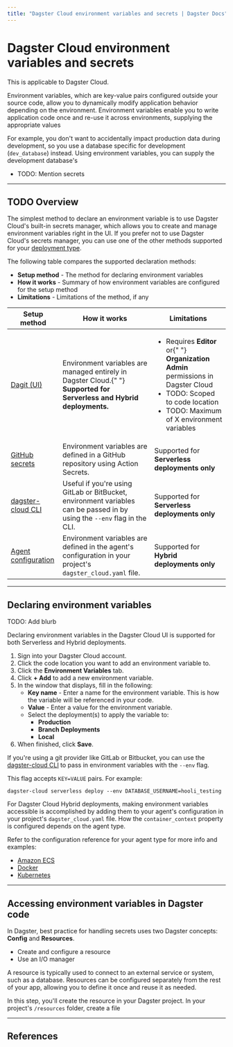 ```yaml
---
title: "Dagster Cloud environment variables and secrets | Dagster Docs"
---
```


# Dagster Cloud environment variables and secrets

<Note>This is applicable to Dagster Cloud.</Note>

Environment variables, which are key-value pairs configured outside your source code, allow you to dynamically modify application behavior depending on the environment. Environment variables enable you to write application code once and re-use it across environments, supplying the appropriate values

For example, you don't want to accidentally impact production data during development, so you use a database specific for development (`dev_database`) instead. Using environment variables, you can supply the development database's

- TODO: Mention secrets

---

## TODO Overview

The simplest method to declare an environment variable is to use Dagster Cloud's built-in secrets manager, which allows you to create and manage environment variables right in the UI. If you prefer not to use Dagster Cloud's secrets manager, you can use one of the other methods supported for your [deployment type](/dagster-cloud/deployment).

The following table compares the supported declaration methods:

- **Setup method** - The method for declaring environment variables
- **How it works** - Summary of how environment variables are configured for the setup method
- **Limitations** - Limitations of the method, if any

<table
  className="table"
  style={{
    width: "100%",
  }}
>
  <thead>
    <tr>
      <th
        style={{
          width: "15%",
        }}
      >
        Setup method
      </th>
      <th
        style={{
          width: "40%",
        }}
      >
        How it works
      </th>
      <th>Limitations</th>
    </tr>
  </thead>
  <tbody>
    <tr>
      <td>
        <a href="/dagster-cloud/developing-testing/environment-variables/managing-environment-variables-in-dagit">
          Dagit (UI)
        </a>
      </td>
      <td>
        Environment variables are managed entirely in Dagster Cloud.{" "}
        <strong>Supported for Serverless and Hybrid deployments.</strong>
      </td>
      <td>
        <ul>
          <li>
            Requires <strong>Editor</strong> or{" "}
            <strong>Organization Admin</strong> permissions in Dagster Cloud
          </li>
          <li>TODO: Scoped to code location</li>
          <li>TODO: Maximum of X environment variables</li>
        </ul>
      </td>
    </tr>
    <tr>
      <td>
        <a href="/dagster-cloud/developing-testing/environment-variables/setup-for-serverless-deployments#configuring-environment-variables-in-github">
          GitHub secrets
        </a>
      </td>
      <td>
        Environment variables are defined in a GitHub repository using Action
        Secrets.
      </td>
      <td>
        Supported for <strong>Serverless deployments only</strong>
      </td>
    </tr>
    <tr>
      <td>
        <a href="/dagster-cloud/developing-testing/environment-variables/setup-for-serverless-deployments#passing-environment-variables-using-the-dagster-cloud-cli">
          dagster-cloud CLI
        </a>
      </td>
      <td>
        Useful if you're using GitLab or BitBucket, environment variables can be
        passed in by using the <code>--env</code> flag in the CLI.
      </td>
      <td>
        Supported for <strong>Serverless deployments only</strong>
      </td>
    </tr>
    <tr>
      <td>
        <a href="/dagster-cloud/developing-testing/environment-variables/setup-for-hybrid-deployments">
          Agent configuration
        </a>
      </td>
      <td>
        Environment variables are defined in the agent's configuration in your
        project's <code>dagster_cloud.yaml</code> file.
      </td>
      <td>
        Supported for <strong>Hybrid deployments only</strong>
      </td>
    </tr>
  </tbody>
</table>

---

## Declaring environment variables

TODO: Add blurb

<TabGroup>
  <TabItem name="Dagster Cloud UI">
    <p>Declaring environment variables in the Dagster Cloud UI is supported for both Serverless and Hybrid deployments.</p>
    <ol>
    <li>Sign into your Dagster Cloud account.</li>
    <li>Click the code location you want to add an environment variable to.</li>
    <li>Click the <strong>Environment Variables</strong> tab.</li>
    <li>Click <strong>+ Add</strong> to add a new environment variable.</li>
    <li>In the window that displays, fill in the following:<ul>
    <li><strong>Key name</strong> - Enter a name for the environment variable. This is how the variable will be referenced in your code.</li>
    <li><strong>Value</strong> - Enter a value for the environment variable.</li>
    <li>Select the deployment(s) to apply the variable to:<ul>
    <li><strong>Production</strong></li>
    <li><strong>Branch Deployments</strong></li>
    <li><strong>Local</strong></li>
    </ul>
    </li>
    </ul>
    </li>
    <li>When finished, click <strong>Save</strong>.</li>
    </ol>
  </TabItem>
  <TabItem name="dagster-cloud CLI (Serverless)">
<p>If you're using a git provider like GitLab or Bitbucket, you can use the <a href="/dagster-cloud/developing-testing/dagster-cloud-cli">dagster-cloud CLI</a> to pass in environment variables with the <code>--env</code> flag.</p>

<p>
  This flag accepts <code>KEY=VALUE</code> pairs. For example:
</p>

```shell
dagster-cloud serverless deploy --env DATABASE_USERNAME=hooli_testing
```

  </TabItem>
  <TabItem name="Agent configuration (Hybrid)">
    <p>
      For Dagster Cloud Hybrid deployments, making environment variables accessible is accomplished by adding them to your agent's configuration in your project's <code>dagster_cloud.yaml</code> file. How the <code>container_context</code> property is configured depends on the agent type.
    </p>
    <p>
      Refer to the configuration reference for your agent type for more info and examples:
    </p>
    <ul>
      <li><a href="/dagster-cloud/deployment/agents/amazon-ecs/configuration-reference#environment-variables-and-secrets">Amazon ECS</a></li>
      <li><a href="/dagster-cloud/deployment/agents/docker/configuration-reference#environment-variables-and-secrets">Docker</a></li>
      <li><a href="/dagster-cloud/deployment/agents/kubernetes/configuration-reference#environment-variables-and-secrets">Kubernetes</a></li>
    </ul>
  </TabItem>
</TabGroup>

---

## Accessing environment variables in Dagster code

<TODO></TODO>

In Dagster, best practice for handling secrets uses two Dagster concepts: **Config** and **Resources**.

- Create and configure a resource
- Use an I/O manager

A resource is typically used to connect to an external service or system, such as a database. Resources can be configured separately from the rest of your app, allowing you to define it once and reuse it as needed.

In this step, you'll create the resource in your Dagster project. In your project's `/resources` folder, create a file

---

## References

<ArticleList>
  <ArticleListItem
    href="/dagster-cloud/developing-testing/environment-variables/reference#all-deployment-variables"
    title="All deployment variables"
  ></ArticleListItem>
  <ArticleListItem
    href="/dagster-cloud/developing-testing/environment-variables/reference#branch-deployment-variables"
    title="Branch Deployment variables"
  ></ArticleListItem>
</ArticleList>
